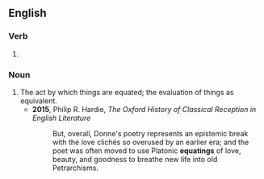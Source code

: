 ==English==

===Verb===
{{head|en|verb form}}

# {{present participle of|en|equate|nocat=1}}

===Noun===
{{en-noun}}

# The act by which things are equated; the evaluation of things as equivalent.
#* '''2015''', Philip R. Hardie, ''The Oxford History of Classical Reception in English Literature''
#*: But, overall, Donne's poetry represents an epistemic break with the love clichés so overused by an earlier era; and the poet was often moved to use Platonic '''equatings''' of love, beauty, and goodness to breathe new life into old Petrarchisms.